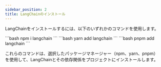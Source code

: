 ```yaml
---
sidebar_position: 2
title: LangChainのインストール
---
```



LangChainをインストールするには、以下のいずれかのコマンドを使用します。

<Tabs>
  <TabItem value="npm" label="npm" default>
    ```bash
    npm i langchain
    ```
  </TabItem>
  <TabItem value="yarn" label="yarn">
    ```bash
    yarn add langchain
    ```
  </TabItem>
  <TabItem value="pnpm" label="pnpm">
    ```bash
    pnpm add langchain
    ```
  </TabItem>
</Tabs>

これらのコマンドは、選択したパッケージマネージャー（npm、yarn、pnpm）を使用して、LangChainとその依存関係をプロジェクトにインストールします。
